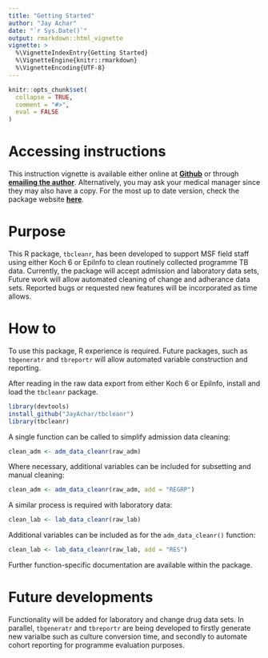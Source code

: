 ```yaml
---
title: "Getting Started"
author: "Jay Achar"
date: "`r Sys.Date()`"
output: rmarkdown::html_vignette
vignette: >
  %\VignetteIndexEntry{Getting Started}
  %\VignetteEngine{knitr::rmarkdown}
  %\VignetteEncoding{UTF-8}
---
```


```r
knitr::opts_chunk$set(
  collapse = TRUE,
  comment = "#>", 
  eval = FALSE
)
```

# Accessing instructions
This instruction vignette is available either online at **[Github](https://github.com/JayAchar/tbreportr)** or through **[emailing the author](mailto:jay.achar@london.msf.org?subject=tbreportr instructions)**. Alternatively, you may ask your medical manager since they may also have a copy. For the most up to date version, check the package website **[here](https://jayachar.github.io/tbcleanr)**.

# Purpose

This R package, `tbcleanr`, has been developed to support MSF field staff using either Koch 6 or EpiInfo to clean routinely collected programme TB data. Currently, the package will accept admission and laboratory data sets, Future work will allow automated cleaning of change and adherance data sets. Reported bugs or requested new features will be incorporated as time allows. 

# How to

To use this package, R experience is required. Future packages, such as `tbgeneratr` and `tbreportr` will allow automated variable construction and reporting.

After reading in the raw data export from either Koch 6 or EpiInfo, install and load the `tbcleanr` package. 

``` r
library(devtools)
install_github("JayAchar/tbcleanr")
library(tbcleanr)
```

A single function can be called to simplify admission data cleaning:

``` r
clean_adm <- adm_data_cleanr(raw_adm)
```

Where necessary, additional variables can be included for subsetting and manual cleaning:

``` r
clean_adm <- adm_data_cleanr(raw_adm, add = "REGRP")

```

A similar process is required with laboratory data: 
```r
clean_lab <- lab_data_cleanr(raw_lab)

```

Additional variables can be included as for the `adm_data_cleanr()` function: 
``` r
clean_lab <- lab_data_cleanr(raw_lab, add = "RES")

```

Further function-specific documentation are available within the package. 

# Future developments

Functionality will be added for laboratory and change drug data sets. In parallel, `tbgeneratr` and `tbreportr` are being developed to firstly generate new varialbe such as culture conversion time, and secondly to automate cohort reporting for programme evaluation purposes. 

